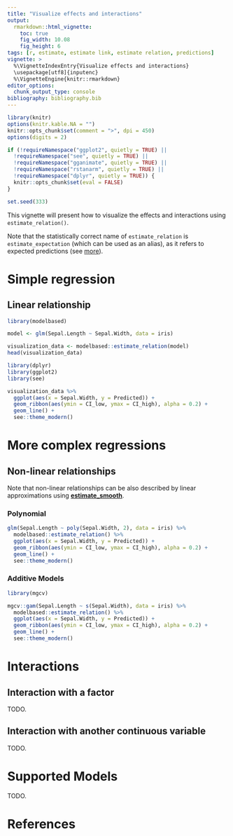 ```yaml
---
title: "Visualize effects and interactions"
output: 
  rmarkdown::html_vignette:
    toc: true
    fig_width: 10.08
    fig_height: 6
tags: [r, estimate, estimate link, estimate relation, predictions]
vignette: >
  %\VignetteIndexEntry{Visualize effects and interactions}
  \usepackage[utf8]{inputenc}
  %\VignetteEngine{knitr::rmarkdown}
editor_options: 
  chunk_output_type: console
bibliography: bibliography.bib
---
```


```r
library(knitr)
options(knitr.kable.NA = "")
knitr::opts_chunk$set(comment = ">", dpi = 450)
options(digits = 2)

if (!requireNamespace("ggplot2", quietly = TRUE) ||
  !requireNamespace("see", quietly = TRUE) ||
  !requireNamespace("gganimate", quietly = TRUE) ||
  !requireNamespace("rstanarm", quietly = TRUE) ||
  !requireNamespace("dplyr", quietly = TRUE)) {
  knitr::opts_chunk$set(eval = FALSE)
}

set.seed(333)
```

This vignette will present how to visualize the effects and interactions using
`estimate_relation()`.

Note that the statistically correct name of `estimate_relation` is `estimate_expectation` (which can be used as an alias), as it refers to expected predictions (see [more](https://easystats.github.io/insight/reference/get_predicted.html)). 

# Simple regression

## Linear relationship

```r
library(modelbased)

model <- glm(Sepal.Length ~ Sepal.Width, data = iris)

visualization_data <- modelbased::estimate_relation(model)
head(visualization_data)
```

<!-- Demo using 'see' instead? -->

```r
library(dplyr)
library(ggplot2)
library(see)

visualization_data %>%
  ggplot(aes(x = Sepal.Width, y = Predicted)) +
  geom_ribbon(aes(ymin = CI_low, ymax = CI_high), alpha = 0.2) +
  geom_line() +
  see::theme_modern()
```

# More complex regressions

## Non-linear relationships

Note that non-linear relationships can be also described by linear
approximations using
[**estimate_smooth**](https://easystats.github.io/modelbased/articles/estimate_smooth.html).

### Polynomial

```r
glm(Sepal.Length ~ poly(Sepal.Width, 2), data = iris) %>%
  modelbased::estimate_relation() %>%
  ggplot(aes(x = Sepal.Width, y = Predicted)) +
  geom_ribbon(aes(ymin = CI_low, ymax = CI_high), alpha = 0.2) +
  geom_line() +
  see::theme_modern()
```

### Additive Models

```r
library(mgcv)

mgcv::gam(Sepal.Length ~ s(Sepal.Width), data = iris) %>%
  modelbased::estimate_relation() %>%
  ggplot(aes(x = Sepal.Width, y = Predicted)) +
  geom_ribbon(aes(ymin = CI_low, ymax = CI_high), alpha = 0.2) +
  geom_line() +
  see::theme_modern()
```

# Interactions

## Interaction with a factor

TODO.

## Interaction with another continuous variable

TODO.

# Supported Models

TODO.

# References

